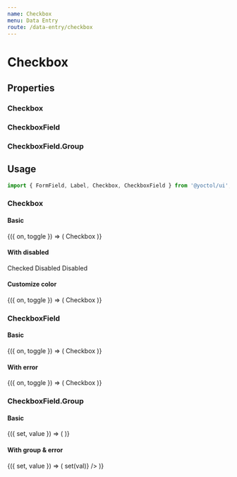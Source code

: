 ```yaml
---
name: Checkbox
menu: Data Entry
route: /data-entry/checkbox
---
```




# Checkbox

## Properties

### Checkbox

<PropsTable of={Checkbox} />

### CheckboxField

<PropsTable of={CheckboxField} />

### CheckboxField.Group

<PropsTable of={CheckboxFieldGroup} />

## Usage

```js
import { FormField, Label, Checkbox, CheckboxField } from '@yoctol/ui';
```

### Checkbox

#### Basic

<Playground>
  <Toggle>
    {({ on, toggle }) => (
      <FormField>
        <Checkbox
          id="checkbox-basic"
          checked={on}
          onChange={toggle}
        />
        <Label htmlFor="checkbox-basic">Checkbox</Label>
      </FormField>
    )}
  </Toggle>
</Playground>

#### With disabled

<Playground>
  <FormField>
    <Checkbox id="checked-disabled" checked disabled />
    <Label htmlFor="checked-disabled">Checked Disabled</Label>
  </FormField>
  <FormField>
    <Checkbox id="disabled" disabled />
    <Label htmlFor="disabled">Disabled</Label>
  </FormField>
</Playground>

#### Customize color

<Playground>
  <Toggle>
    {({ on, toggle }) => (
      <FormField>
        <Checkbox
          id="checkbox-custom"
          bg="#63bf2d"
          borderColor="#423b63"
          checked={on}
          onChange={toggle}
        />
        <Label htmlFor="checkbox-custom">Checkbox</Label>
      </FormField>
    )}
  </Toggle>
</Playground>

### CheckboxField

#### Basic

<Playground>
  <Toggle>
    {({ on, toggle }) => (
      <CheckboxField checked={on} onChange={toggle}>
        Checkbox
      </CheckboxField>
    )}
  </Toggle>
</Playground>

#### With error

<Playground>
  <Toggle>
    {({ on, toggle }) => (
      <CheckboxField
        checked={on}
        onChange={toggle}
        error
        message="Something went wrong!"
      >
        Checkbox
      </CheckboxField>
    )}
  </Toggle>
</Playground>

### CheckboxField.Group

#### Basic

<Playground>
  <Value initial={['check_1']}>
    {({ set, value }) => (
      <CheckboxField.Group
        label="Checkbox Group"
        options={[
          { label: 'checkbox 1', value: 'check_1' },
          { label: 'checkbox 2', value: 'check_2' },
          { label: 'checkbox 3', value: 'check_3', disabled: true },
          { label: 'checkbox 4', value: 'check_4' },
        ]}
        values={value}
        onChange={set}
      />
    )}
  </Value>
</Playground>

#### With group & error

<Playground>
  <Value initial={[]}>
    {({ set, value }) => (
      <CheckboxField.Group
        label="Checkbox Group"
        error
        message="Something went wrong!"
        options={[
          { label: 'checkbox 1', value: 'check_1' },
          { label: 'checkbox 2', value: 'check_2' },
          { label: 'checkbox 3', value: 'check_3' },
          { label: 'checkbox 4', value: 'check_4' },
        ]}
        values={value}
        onChange={val => set(val)}
      />
    )}
  </Value>
</Playground>
